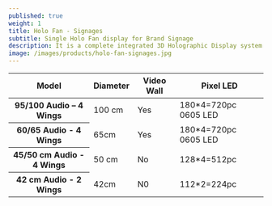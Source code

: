 ---
published: true
weight: 1 
title: Holo Fan - Signages
subtitle: Single Holo Fan display for Brand Signage
description: It is a complete integrated 3D Holographic Display system which combines technology, physics and engineering to create mesmerizing 3D content that appears to be floating in mid air. The device itself works using 2/4 spinning rays, equipped with LED lights that produce a 3D holographic display when the rays spins at 700/1000 revolutions per minute . This technology is best suited to display your logo, products combined with 2D/3D animations and effects, text information etc.
image: /images/products/holo-fan-signages.jpg
---

<table class="table">
  <thead>
    <tr>
      <th scope="col">Model</th>
      <th scope="col">Diameter</th>
      <th scope="col">Video Wall</th>
      <th scope="col">Pixel LED</th>	
    </tr>
  </thead>
  <tbody>
    <tr>
      <th scope="row"> 95/100 Audio – 4 Wings </th>
      <td> 100 cm  </td>
      <td> Yes </td>
      <td> 180*4=720pc 0605 LED </td>	
    </tr>
    <tr>
      <th scope="row"> 60/65 Audio - 4 Wings   </th>
      <td> 65cm  </td>
      <td> Yes </td>
      <td> 180*4=720pc 0605 LED </td>	
    </tr>
    <tr>
      <th scope="row"> 45/50 cm Audio - 4 Wings </th>
      <td> 50 cm </td>
      <td> No </td>
      <td> 128*4=512pc </td>	
    </tr>
    <tr>
      <th scope="row"> 42 cm Audio - 2 Wings </th>
      <td> 42cm </td>
      <td> N0 </td>
      <td> 112*2=224pc </td>	
    </tr>
  </tbody>
</table>